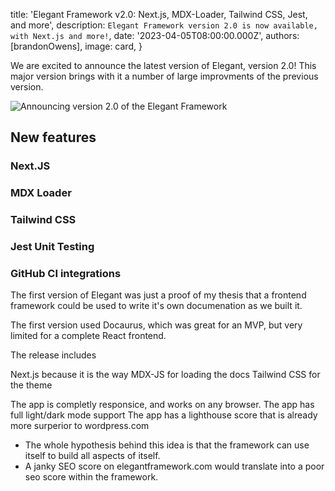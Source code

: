 
  title: 'Elegant Framework v2.0: Next.js, MDX-Loader, Tailwind CSS, Jest, and more',
  description: `Elegant Framework version 2.0 is now available, with Next.js and more!`,
  date: '2023-04-05T08:00:00.000Z',
  authors: [brandonOwens],
  image: card,
}

We are excited to announce the latest version of Elegant, version 2.0! This major version brings with it a number of large improvments of the previous version. 

<div className="my-8 shadow-xl">
  <img 
    src={card.src} 
    alt="Announcing version 2.0 of the Elegant Framework"
    className=""
  />
</div>

## New features

### Next.JS

### MDX Loader

### Tailwind CSS

### Jest Unit Testing

### GitHub CI integrations



The first version of Elegant was just a proof of my thesis that a frontend framework could be used to write it's own documenation as we built it.

The first version used Docaurus, which was great for an MVP, but very limited for a complete React frontend.

The release includes

Next.js because it is the way
MDX-JS for loading the docs
Tailwind CSS for the theme

The app is completly responsice, and works on any browser.
The app has full light/dark mode support
The app has a lighthouse score that is already more surperior to wordpress.com
  - The whole hypothesis behind this idea is that the framework can use itself to build all aspects of itself.
  - A janky SEO score on elegantframework.com would translate into a poor seo score within the framework.